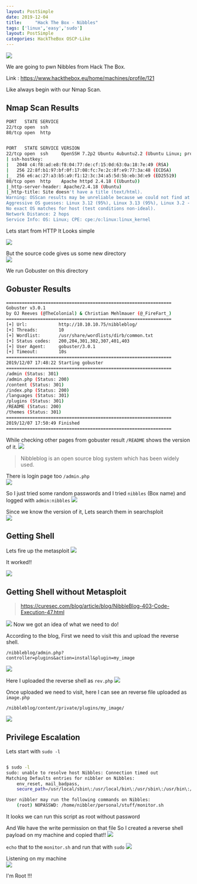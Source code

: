 ```yaml
---
layout: PostSimple
date: 2019-12-04
title:     "Hack The Box - Nibbles"
tags: ['linux','easy','sudo']
layout: PostSimple
categories: HackTheBox OSCP-Like
---
```


![](https://raw.githubusercontent.com/ghostbyt3/ghostbyt3.github.io/master/public/static/images/htb-nibbles/1.png)

We are going to pwn Nibbles from Hack The Box.

Link : <https://www.hackthebox.eu/home/machines/profile/121>


Like always begin with our Nmap Scan.

## Nmap Scan Results

```bash
PORT   STATE SERVICE
22/tcp open  ssh
80/tcp open  http


PORT   STATE SERVICE VERSION
22/tcp open  ssh     OpenSSH 7.2p2 Ubuntu 4ubuntu2.2 (Ubuntu Linux; protocol 2.0)
| ssh-hostkey: 
|   2048 c4:f8:ad:e8:f8:04:77:de:cf:15:0d:63:0a:18:7e:49 (RSA)
|   256 22:8f:b1:97:bf:0f:17:08:fc:7e:2c:8f:e9:77:3a:48 (ECDSA)
|_  256 e6:ac:27:a3:b5:a9:f1:12:3c:34:a5:5d:5b:eb:3d:e9 (ED25519)
80/tcp open  http    Apache httpd 2.4.18 ((Ubuntu))
|_http-server-header: Apache/2.4.18 (Ubuntu)
|_http-title: Site doesn't have a title (text/html).
Warning: OSScan results may be unreliable because we could not find at least 1 open and 1 closed port
Aggressive OS guesses: Linux 3.12 (95%), Linux 3.13 (95%), Linux 3.2 - 4.9 (95%), Linux 3.8 - 3.11 (95%), Linux 4.4 (95%), Linux 3.16 (95%), Linux 3.18 (95%), Linux 4.2 (95%), Linux 4.8 (95%), ASUS RT-N56U WAP (Linux 3.4) (95%)
No exact OS matches for host (test conditions non-ideal).
Network Distance: 2 hops
Service Info: OS: Linux; CPE: cpe:/o:linux:linux_kernel
```

Lets start from HTTP 
It Looks simple 

![](https://raw.githubusercontent.com/ghostbyt3/ghostbyt3.github.io/master/public/static/images/htb-nibbles/2.png)

But the source code gives us some new directory<br/>
![](https://raw.githubusercontent.com/ghostbyt3/ghostbyt3.github.io/master/public/static/images/htb-nibbles/3.png)

We run Gobuster on this directory

## Gobuster Results
```bash
===============================================================
Gobuster v3.0.1
by OJ Reeves (@TheColonial) & Christian Mehlmauer (@_FireFart_)
===============================================================
[+] Url:            http://10.10.10.75/nibbleblog/
[+] Threads:        10
[+] Wordlist:       /usr/share/wordlists/dirb/common.txt
[+] Status codes:   200,204,301,302,307,401,403
[+] User Agent:     gobuster/3.0.1
[+] Timeout:        10s
===============================================================
2019/12/07 17:48:22 Starting gobuster
===============================================================
/admin (Status: 301)
/admin.php (Status: 200)
/content (Status: 301)
/index.php (Status: 200)
/languages (Status: 301)
/plugins (Status: 301)
/README (Status: 200)
/themes (Status: 301)
===============================================================
2019/12/07 17:50:49 Finished
===============================================================
```

While checking other pages from gobuster result ``/README`` shows the version of it.
![](https://raw.githubusercontent.com/ghostbyt3/ghostbyt3.github.io/master/public/static/images/htb-nibbles/4.png)

> Nibbleblog is an open source blog system which has been widely used. 

There is login page too ``/admin.php``<br/>
![](https://raw.githubusercontent.com/ghostbyt3/ghostbyt3.github.io/master/public/static/images/htb-nibbles/5.png)

So I just tried some random passwords and I tried ``nibbles`` (Box name) and logged with ``admin:nibbles``
![](https://raw.githubusercontent.com/ghostbyt3/ghostbyt3.github.io/master/public/static/images/htb-nibbles/6.png)

Since we know the version of it, Lets search them in searchsploit<br/>
![](https://raw.githubusercontent.com/ghostbyt3/ghostbyt3.github.io/master/public/static/images/htb-nibbles/7.png)

## Getting Shell

Lets fire up the metasploit 
![](https://raw.githubusercontent.com/ghostbyt3/ghostbyt3.github.io/master/public/static/images/htb-nibbles/8.png)

It worked!!

![](https://raw.githubusercontent.com/ghostbyt3/ghostbyt3.github.io/master/public/static/images/htb-nibbles/9.png)

## Getting Shell without Metasploit

> https://curesec.com/blog/article/blog/NibbleBlog-403-Code-Execution-47.html

![](https://raw.githubusercontent.com/ghostbyt3/ghostbyt3.github.io/master/public/static/images/htb-nibbles/105.png)
Now we got an idea of what we need to do!

According to the blog, First we need to visit this and upload the reverse shell.
```
/nibbleblog/admin.php?controller=plugins&action=install&plugin=my_image
```

![](https://raw.githubusercontent.com/ghostbyt3/ghostbyt3.github.io/master/public/static/images/htb-nibbles/100.png)

Here I uploaded the reverse shell as `rev.php`
![](https://raw.githubusercontent.com/ghostbyt3/ghostbyt3.github.io/master/public/static/images/htb-nibbles/101.png)

Once uploaded we need to visit, here I can see an reverse file uploaded as `image.php`
```
/nibbleblog/content/private/plugins/my_image/
```
![](https://raw.githubusercontent.com/ghostbyt3/ghostbyt3.github.io/master/public/static/images/htb-nibbles/103.png)


## Privilege Escalation

Lets start with ``sudo -l``

```bash

$ sudo -l
sudo: unable to resolve host Nibbles: Connection timed out
Matching Defaults entries for nibbler on Nibbles:
    env_reset, mail_badpass,
    secure_path=/usr/local/sbin\:/usr/local/bin\:/usr/sbin\:/usr/bin\:/sbin\:/bin\:/snap/bin

User nibbler may run the following commands on Nibbles:
    (root) NOPASSWD: /home/nibbler/personal/stuff/monitor.sh

```
It looks we can run this script as root without password

And We have the write permission on that file So I created a reverse shell payload on my machine and copied that!!
![](https://raw.githubusercontent.com/ghostbyt3/ghostbyt3.github.io/master/public/static/images/htb-nibbles/10.png)

``echo`` that to the ``monitor.sh`` and run that with ``sudo``
![](https://raw.githubusercontent.com/ghostbyt3/ghostbyt3.github.io/master/public/static/images/htb-nibbles/11.png)

Listening on my machine<br/>
![](https://raw.githubusercontent.com/ghostbyt3/ghostbyt3.github.io/master/public/static/images/htb-nibbles/12.png)

I'm Root !!!
